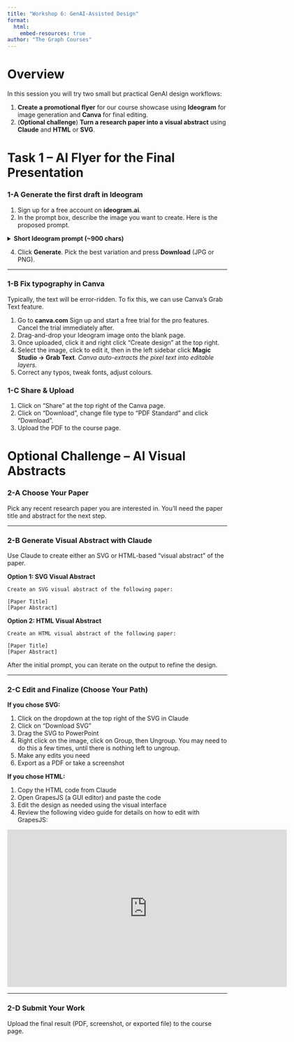 ```yaml
---
title: "Workshop 6: GenAI‑Assisted Design"
format: 
  html:
    embed-resources: true
author: "The Graph Courses"
---
```


# Overview

In this session you will try two small but practical GenAI design workflows:

1. **Create a promotional flyer** for our course showcase using **Ideogram** for image generation and **Canva** for final editing.
2. (**Optional challenge**) **Turn a research paper into a visual abstract** using **Claude** and **HTML** or **SVG**. 

# Task 1  –  AI Flyer for the Final Presentation 

### 1-A  Generate the first draft in Ideogram

1. Sign up for a free account on **ideogram.ai**.
2. In the prompt box, describe the image you want to create. Here is the proposed prompt. 

<details><summary><strong>Short Ideogram prompt (~900 chars)</strong></summary>

```
Create an attractive flyer for the following event:
► Main headline: “Graph Courses – Generative AI Portfolio Showcase”.
► Sub-headline: “Final class presentation”.
► Date and Time
   • Friday, 27 Jun 2025  3 – 5 PM (GMT)
   • Sunday, 29 Jun 2025  5 – 7 PM (GMT)
► Sign up instructions: “Sign up on my website [WEBSITE NAME HERE] open the chat bubble and tell the agent you would like to attend the showcase.”
```

</details>

4. Click **Generate**. Pick the best variation and press **Download** (JPG or PNG).

---

### 1-B  Fix typography in Canva

Typically, the text will be error-ridden. To fix this, we can use Canva's Grab Text feature.

1. Go to **canva.com** Sign up and start a free trial for the pro features. Cancel the trial immediately after. 
2. Drag-and-drop your Ideogram image onto the blank page.
3. Once uploaded, click it and right click "Create design" at the top right.
4. Select the image, click to edit it, then in the left sidebar click **Magic Studio → Grab Text**. 
   *Canva auto-extracts the pixel text into editable layers.*
5. Correct any typos, tweak fonts, adjust colours.


### 1-C  Share & Upload

1. Click on "Share" at the top right of the Canva page.
2. Click on "Download", change file type to "PDF Standard" and click "Download".
3. Upload the PDF to the course page. 

# Optional Challenge – AI Visual Abstracts

### 2-A  Choose Your Paper

Pick any recent research paper you are interested in. You'll need the paper title and abstract for the next step.

---

### 2-B  Generate Visual Abstract with Claude

Use Claude to create either an SVG or HTML-based "visual abstract" of the paper.

**Option 1: SVG Visual Abstract**
```
Create an SVG visual abstract of the following paper:

[Paper Title]
[Paper Abstract]
```

**Option 2: HTML Visual Abstract**
```   
Create an HTML visual abstract of the following paper:

[Paper Title]
[Paper Abstract]
```

After the initial prompt, you can iterate on the output to refine the design.

---

### 2-C  Edit and Finalize (Choose Your Path)

**If you chose SVG:**

1. Click on the dropdown at the top right of the SVG in Claude
2. Click on "Download SVG"
3. Drag the SVG to PowerPoint
4. Right click on the image, click on Group, then Ungroup. You may need to do this a few times, until there is nothing left to ungroup.
5. Make any edits you need
6. Export as a PDF or take a screenshot

**If you chose HTML:**

1. Copy the HTML code from Claude
2. Open GrapesJS (a GUI editor) and paste the code
3. Edit the design as needed using the visual interface
4. Review the following video guide for details on how to edit with GrapesJS:

<iframe src="https://player.vimeo.com/video/1092170358" width="640" height="360" frameborder="0" allow="autoplay; fullscreen; picture-in-picture" allowfullscreen></iframe>

---

### 2-D  Submit Your Work

Upload the final result (PDF, screenshot, or exported file) to the course page.
